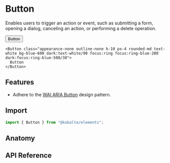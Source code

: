 

# Button

Enables users to trigger an action or event, such as submitting a form, opening a dialog, canceling an action, or performing a delete operation.

<Preview isCentered>
  <Button class="appearance-none outline-none h-10 px-4 rounded-md text-white bg-blue-600 dark:text-white/90 focus:ring focus:ring-blue-200 dark:focus:ring-blue-500/30">
    Button
  </Button>
</Preview>

```tsx
<Button class="appearance-none outline-none h-10 px-4 rounded-md text-white bg-blue-600 dark:text-white/90 focus:ring focus:ring-blue-200 dark:focus:ring-blue-500/30">
  Button
</Button>
```

## Features

- Adhere to the [WAI ARIA Button](https://www.w3.org/WAI/ARIA/apg/patterns/button/) design pattern.

## Import

```ts
import { Button } from "@kobalte/elements";
```

## Anatomy

## API Reference
